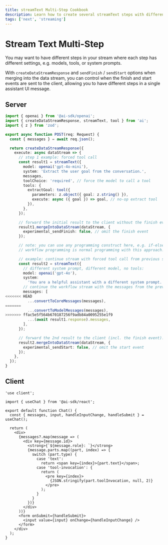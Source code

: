 ```yaml
---
title: streamText Multi-Step Cookbook
description: Learn how to create several streamText steps with different settings
tags: ['next', 'streaming']
---
```


# Stream Text Multi-Step

You may want to have different steps in your stream where each step has different settings,
e.g. models, tools, or system prompts.

With `createDataStreamResponse` and `sendFinish` / `sendStart` options when merging
into the data stream, you can control when the finish and start events are sent to the client,
allowing you to have different steps in a single assistant UI message.

## Server

```typescript filename='app/api/chat/route.ts'
import { openai } from '@ai-sdk/openai';
import { createDataStreamResponse, streamText, tool } from 'ai';
import { z } from 'zod';

export async function POST(req: Request) {
  const { messages } = await req.json();

  return createDataStreamResponse({
    execute: async dataStream => {
      // step 1 example: forced tool call
      const result1 = streamText({
        model: openai('gpt-4o-mini'),
        system: 'Extract the user goal from the conversation.',
        messages,
        toolChoice: 'required', // force the model to call a tool
        tools: {
          extractGoal: tool({
            parameters: z.object({ goal: z.string() }),
            execute: async ({ goal }) => goal, // no-op extract tool
          }),
        },
      });

      // forward the initial result to the client without the finish event:
      result1.mergeIntoDataStream(dataStream, {
        experimental_sendFinish: false, // omit the finish event
      });

      // note: you can use any programming construct here, e.g. if-else, loops, etc.
      // workflow programming is normal programming with this approach.

      // example: continue stream with forced tool call from previous step
      const result2 = streamText({
        // different system prompt, different model, no tools:
        model: openai('gpt-4o'),
        system:
          'You are a helpful assistant with a different system prompt. Repeat the extract user goal in your answer.',
        // continue the workflow stream with the messages from the previous step:
        messages: [
<<<<<<< HEAD
          ...convertToCoreMessages(messages),
=======
          ...convertToModelMessages(messages),
>>>>>>> ffac5e5f564b670187256f9adb84a0095255e1f9
          ...(await result1.response).messages,
        ],
      });

      // forward the 2nd result to the client (incl. the finish event):
      result2.mergeIntoDataStream(dataStream, {
        experimental_sendStart: false, // omit the start event
      });
    },
  });
}
```

## Client

```tsx filename="app/page.tsx"
'use client';

import { useChat } from '@ai-sdk/react';

export default function Chat() {
  const { messages, input, handleInputChange, handleSubmit } = useChat();

  return (
    <div>
      {messages?.map(message => (
        <div key={message.id}>
          <strong>{`${message.role}: `}</strong>
          {message.parts.map((part, index) => {
            switch (part.type) {
              case 'text':
                return <span key={index}>{part.text}</span>;
              case 'tool-invocation': {
                return (
                  <pre key={index}>
                    {JSON.stringify(part.toolInvocation, null, 2)}
                  </pre>
                );
              }
            }
          })}
        </div>
      ))}
      <form onSubmit={handleSubmit}>
        <input value={input} onChange={handleInputChange} />
      </form>
    </div>
  );
}
```
